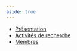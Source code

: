```yaml
---
aside: true
---
```


- [Présentation](../presentation-groupe-plasma)
- [Activités de recherche](../recherche)
- [Membres](../plasma-membres)
